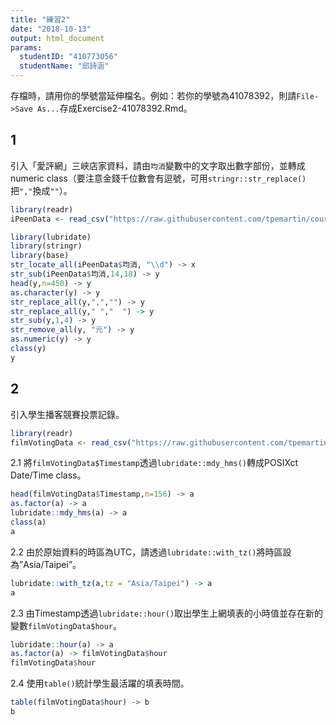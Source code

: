 ```yaml
---
title: "練習2"
date: "2018-10-13"
output: html_document
params:
  studentID: "410773056"
  studentName: "邱詩涵"
---
```

存檔時，請用你的學號當延伸檔名。例如：若你的學號為41078392，則請`File->Save As...`存成Exercise2-41078392.Rmd。

## 1
引入「愛評網」三峽店家資料，請由`均消`變數中的文字取出數字部份，並轉成numeric class（要注意金錢千位數會有逗號，可用`stringr::str_replace()`把`","`換成`""`）。

```r
library(readr)
iPeenData <- read_csv("https://raw.githubusercontent.com/tpemartin/course-107-1-programming-for-data-science/master/data/iPeenData.csv")

```

```r
library(lubridate)
library(stringr)
library(base)
str_locate_all(iPeenData$均消, "\\d") -> x
str_sub(iPeenData$均消,14,18) -> y
head(y,n=450) -> y
as.character(y) -> y
str_replace_all(y,",","") -> y
str_replace_all(y," ","  ") -> y
str_sub(y,1,4) -> y
str_remove_all(y, "元") -> y
as.numeric(y) -> y
class(y)
y
```

## 2 
引入學生播客競賽投票記錄。

```r
library(readr)
filmVotingData <- read_csv("https://raw.githubusercontent.com/tpemartin/course-107-1-programming-for-data-science/master/data/%E7%AC%AC%E4%B8%89%E5%B1%86%E7%B6%93%E6%BF%9F%E6%92%AD%E5%AE%A2%E7%AB%B6%E8%B3%BD%E5%8F%83%E8%B3%BD%E4%BD%9C%E5%93%81%E6%8A%95%E7%A5%A8%E7%B5%90%E6%9E%9C%E6%A8%A3%E6%9C%AC%20-%20Sheet1.csv")
```

2.1 將`filmVotingData$Timestamp`透過`lubridate::mdy_hms()`轉成POSIXct Date/Time class。

```r
head(filmVotingData$Timestamp,n=156) -> a
as.factor(a) -> a
lubridate::mdy_hms(a) -> a
class(a)
a
```

2.2 由於原始資料的時區為UTC，請透過`lubridate::with_tz()`將時區設為"Asia/Taipei"。

```r
lubridate::with_tz(a,tz = "Asia/Taipei") -> a
a
```

2.3 由Timestamp透過`lubridate::hour()`取出學生上網填表的小時值並存在新的變數`filmVotingData$hour`。  

```r
lubridate::hour(a) -> a
as.factor(a) -> filmVotingData$hour
filmVotingData$hour


```

2.4 使用`table()`統計學生最活躍的填表時間。

```r
table(filmVotingData$hour) -> b
b
```

